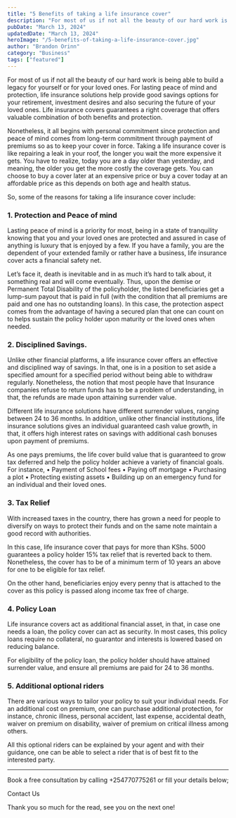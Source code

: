 ```yaml
---
title: "5 Benefits of taking a life insurance cover"
description: "For most of us if not all the beauty of our hard work is being able to build a legacy for yourself or for your loved ones."
pubDate: "March 13, 2024"
updatedDate: "March 13, 2024"
heroImage: "/5-benefits-of-taking-a-life-insurance-cover.jpg"
author: "Brandon Orinn"
category: "Business"
tags: ["featured"]
---
```


For most of us if not all the beauty of our hard work is being able to build a legacy for yourself or for your loved ones. For lasting peace of mind and protection, life insurance solutions help provide good savings options for your retirement, investment desires and also securing the future of your loved ones. Life insurance covers guarantees a right coverage that offers valuable combination of both benefits and protection.

Nonetheless, it all begins with personal commitment since protection and peace of mind comes from long-term commitment through payment of premiums so as to keep your cover in force. Taking a life insurance cover is like repairing a leak in your roof, the longer you wait the more expensive it gets. You have to realize, today you are a day older than yesterday, and meaning, the older you get the more costly the coverage gets. You can choose to buy a cover later at an expensive price or buy a cover today at an affordable price as this depends on both age and health status.

So, some of the reasons for taking a life insurance cover include:

### 1. Protection and Peace of mind

Lasting peace of mind is a priority for most, being in a state of tranquility knowing that you and your loved ones are protected and assured in case of anything is luxury that is enjoyed by a few. If you have a family, you are the dependent of your extended family or rather have a business, life insurance cover acts a financial safety net. 

Let’s face it, death is inevitable and in as much it’s hard to talk about, it something real and will come eventually. Thus, upon the demise or Permanent Total Disability of the policyholder, the listed beneficiaries get a lump-sum payout that is paid in full (with the condition that all premiums are paid and one has no outstanding loans). In this case, the protection aspect comes from the advantage of having a secured plan that one can count on to helps sustain the policy holder upon maturity or the loved ones when needed.

### 2. Disciplined Savings.

Unlike other financial platforms, a life insurance cover offers an effective and disciplined way of savings. In that, one is in a position to set aside a specified amount for a specified period without being able to withdraw regularly. Nonetheless, the notion that most people have that Insurance companies refuse to return funds has to be a problem of understanding, in that, the refunds are made upon attaining surrender value. 

Different life insurance solutions have different surrender values, ranging between 24 to 36 months. In addition, unlike other financial institutions, life insurance solutions gives an individual guaranteed cash value growth, in that, it offers high interest rates on savings with additional cash bonuses upon payment of premiums. 

As one pays premiums, the life cover build value that is guaranteed to grow tax deferred and help the policy holder achieve a variety of financial goals. For instance,
• Payment of School fees
• Paying off mortgage
• Purchasing a plot
• Protecting existing assets
• Building up on an emergency fund for an individual and their loved ones.

### 3. Tax Relief

With increased taxes in the country, there has grown a need for people to diversify on ways to protect their funds and on the same note maintain a good record with authorities. 

In this case, life insurance cover that pays for more than KShs. 5000 guarantees a policy holder 15% tax relief that is reverted back to them. Nonetheless, the cover has to be of a minimum term of 10 years an above for one to be eligible for tax relief. 

On the other hand, beneficiaries enjoy every penny that is attached to the cover as this policy is passed along income tax free of charge.

### 4. Policy Loan

Life insurance covers act as additional financial asset, in that, in case one needs a loan, the policy cover can act as security. In most cases, this policy loans require no collateral, no guarantor and interests is lowered based on reducing balance. 

For eligibility of the policy loan, the policy holder should have attained surrender value, and ensure all premiums are paid for 24 to 36 months.

### 5. Additional optional riders

There are various ways to tailor your policy to suit your individual needs. For an additional cost on premium, one can purchase additional protection, for instance, chronic illness, personal accident, last expense, accidental death, waiver on premium on disability, waiver of premium on critical illness among others. 

All this optional riders can be explained by your agent and with their guidance, one can be able to select a rider that is of best fit to the interested party.

---

Book a free consultation by calling +254770775261 or fill your details below;


<Link class="btn btn-primary" href="/contact">
	Contact Us
</Link>

Thank you so much for the read, see you on the next one!
